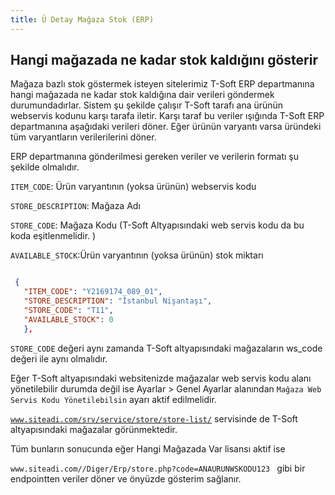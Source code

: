 ```yaml
---
title: Ü Detay Mağaza Stok (ERP)
---
```

## Hangi mağazada ne kadar stok kaldığını gösterir


Mağaza bazlı stok göstermek isteyen sitelerimiz T-Soft ERP departmanına hangi mağazada ne kadar stok kaldığına dair verileri göndermek durumundadırlar.
Sistem şu şekilde çalışır
T-Soft tarafı ana ürünün webservis kodunu karşı tarafa iletir.
Karşı taraf bu veriler ışığında T-Soft ERP departmanına aşağıdaki verileri döner.
Eğer ürünün varyantı varsa üründeki tüm varyantların verilerilerini döner.

ERP departmanına gönderilmesi gereken veriler ve verilerin  formatı şu şekilde olmalıdır.




<p>
<code>ITEM_CODE</code>: Ürün varyantının (yoksa ürünün) webservis kodu
</p>

<p>
<code>STORE_DESCRIPTION</code>: Mağaza Adı
</p>

<p>
<code>STORE_CODE</code>: Mağaza Kodu (T-Soft Altyapısındaki web servis kodu da bu koda eşitlenmelidir. )
</p>

<p>
<code>AVAILABLE_STOCK</code>:Ürün varyantının (yoksa ürünün) stok miktarı
</p>



```json title="ERP departmanına gönderilmesi gereken format"

 {
   "ITEM_CODE": "Y2169174_089_01",
   "STORE_DESCRIPTION": "İstanbul Nişantaşı",
   "STORE_CODE": "T11",
   "AVAILABLE_STOCK": 0
   },


```

<p>
<code>STORE_CODE</code> değeri aynı zamanda T-Soft altyapısındaki mağazaların ws_code değeri ile aynı olmalıdır. </p>

<p>
Eğer T-Soft altyapısındaki websitenizde mağazalar web servis kodu alanı yönetilebilir durumda değil ise Ayarlar > Genel Ayarlar alanından <code>Mağaza Web Servis Kodu Yönetilebilsin</code> ayarı aktif edilmelidir. 
</p>

 <code>www.siteadi.com/srv/service/store/store-list/</code> servisinde de T-Soft altyapısındaki mağazalar görünmektedir.  


<p>


</p>

Tüm bunların sonucunda eğer Hangi Mağazada Var lisansı aktif ise 
<p>
<code>www.siteadi.com//Diger/Erp/store.php?code=ANAURUNWSKODU123 </code> gibi bir endpointten veriler döner ve önyüzde gösterim sağlanır.

</p>





        


